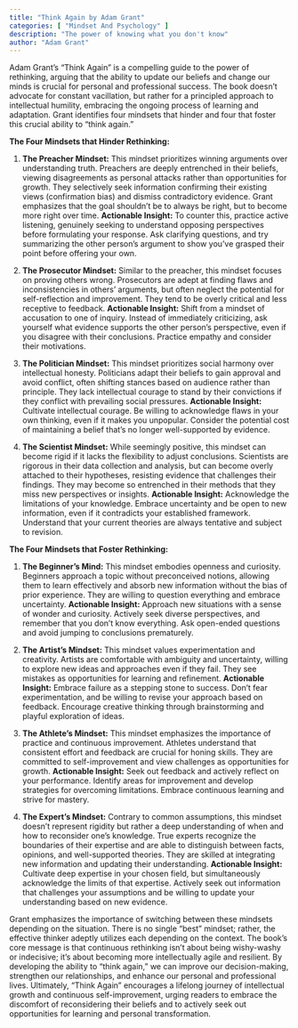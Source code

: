 ```yaml
---
title: "Think Again by Adam Grant"
categories: [ "Mindset And Psychology" ]
description: "The power of knowing what you don't know"
author: "Adam Grant"
---
```

Adam Grant's "Think Again" is a compelling guide to the power of rethinking, arguing that the ability to update our beliefs and change our minds is crucial for personal and professional success.  The book doesn't advocate for constant vacillation, but rather for a principled approach to intellectual humility, embracing the ongoing process of learning and adaptation.  Grant identifies four mindsets that hinder and four that foster this crucial ability to "think again."

**The Four Mindsets that Hinder Rethinking:**

1. **The Preacher Mindset:** This mindset prioritizes winning arguments over understanding truth.  Preachers are deeply entrenched in their beliefs, viewing disagreements as personal attacks rather than opportunities for growth. They selectively seek information confirming their existing views (confirmation bias) and dismiss contradictory evidence. Grant emphasizes that the goal shouldn't be to always be right, but to become more right over time.  **Actionable Insight:** To counter this, practice active listening, genuinely seeking to understand opposing perspectives before formulating your response.  Ask clarifying questions, and try summarizing the other person's argument to show you've grasped their point before offering your own.

2. **The Prosecutor Mindset:**  Similar to the preacher, this mindset focuses on proving others wrong.  Prosecutors are adept at finding flaws and inconsistencies in others' arguments, but often neglect the potential for self-reflection and improvement.  They tend to be overly critical and less receptive to feedback. **Actionable Insight:**  Shift from a mindset of accusation to one of inquiry. Instead of immediately criticizing, ask yourself what evidence supports the other person's perspective, even if you disagree with their conclusions.  Practice empathy and consider their motivations.

3. **The Politician Mindset:** This mindset prioritizes social harmony over intellectual honesty.  Politicians adapt their beliefs to gain approval and avoid conflict, often shifting stances based on audience rather than principle. They lack intellectual courage to stand by their convictions if they conflict with prevailing social pressures.  **Actionable Insight:** Cultivate intellectual courage. Be willing to acknowledge flaws in your own thinking, even if it makes you unpopular.  Consider the potential cost of maintaining a belief that's no longer well-supported by evidence.  

4. **The Scientist Mindset:**  While seemingly positive, this mindset can become rigid if it lacks the flexibility to adjust conclusions.  Scientists are rigorous in their data collection and analysis, but can become overly attached to their hypotheses, resisting evidence that challenges their findings. They may become so entrenched in their methods that they miss new perspectives or insights. **Actionable Insight:** Acknowledge the limitations of your knowledge.  Embrace uncertainty and be open to new information, even if it contradicts your established framework.  Understand that your current theories are always tentative and subject to revision.

**The Four Mindsets that Foster Rethinking:**

1. **The Beginner's Mind:** This mindset embodies openness and curiosity.  Beginners approach a topic without preconceived notions, allowing them to learn effectively and absorb new information without the bias of prior experience. They are willing to question everything and embrace uncertainty.  **Actionable Insight:** Approach new situations with a sense of wonder and curiosity.  Actively seek diverse perspectives, and remember that you don't know everything. Ask open-ended questions and avoid jumping to conclusions prematurely.

2. **The Artist's Mindset:** This mindset values experimentation and creativity.  Artists are comfortable with ambiguity and uncertainty, willing to explore new ideas and approaches even if they fail. They see mistakes as opportunities for learning and refinement.  **Actionable Insight:**  Embrace failure as a stepping stone to success.  Don't fear experimentation, and be willing to revise your approach based on feedback. Encourage creative thinking through brainstorming and playful exploration of ideas.

3. **The Athlete's Mindset:** This mindset emphasizes the importance of practice and continuous improvement.  Athletes understand that consistent effort and feedback are crucial for honing skills. They are committed to self-improvement and view challenges as opportunities for growth.  **Actionable Insight:** Seek out feedback and actively reflect on your performance.  Identify areas for improvement and develop strategies for overcoming limitations.  Embrace continuous learning and strive for mastery.

4. **The Expert's Mindset:**  Contrary to common assumptions, this mindset doesn't represent rigidity but rather a deep understanding of when and how to reconsider one’s knowledge.  True experts recognize the boundaries of their expertise and are able to distinguish between facts, opinions, and well-supported theories. They are skilled at integrating new information and updating their understanding. **Actionable Insight:** Cultivate deep expertise in your chosen field, but simultaneously acknowledge the limits of that expertise. Actively seek out information that challenges your assumptions and be willing to update your understanding based on new evidence.   

Grant emphasizes the importance of switching between these mindsets depending on the situation.  There is no single "best" mindset; rather, the effective thinker adeptly utilizes each depending on the context.  The book's core message is that continuous rethinking isn't about being wishy-washy or indecisive; it’s about becoming more intellectually agile and resilient. By developing the ability to "think again," we can improve our decision-making, strengthen our relationships, and enhance our personal and professional lives. Ultimately, "Think Again" encourages a lifelong journey of intellectual growth and continuous self-improvement, urging readers to embrace the discomfort of reconsidering their beliefs and to actively seek out opportunities for learning and personal transformation.

